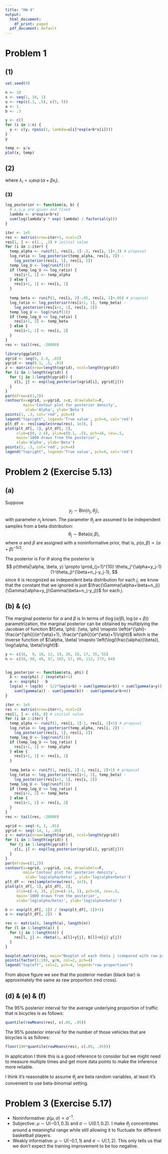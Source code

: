 ```yaml
---
title: "HW 4"
output:
  html_document:
    df_print: paged
  pdf_document: default
---
```


# Problem 1

## (1)
```r
set.seed(0)

n <- 10
x <- seq(1, 10, 1)
u <- rep(c(.1, .5), c(5, 5))
a <- 1.
b <- .3

y <- c()
for (i in 1:n) {
  y <- c(y, rpois(1, lambda=u[i]*exp(a+b*x[i])))
}
y
```

```r
temp <- y/u
plot(x, temp)
```
## (2)
\begin{align*}
p(\alpha, \beta | y, u, x) &\propto p(\alpha, \beta) p(y| \alpha, \beta, u, x)\\
&\propto \prod_{i=1}^{n} \frac{(\lambda_i)^y_i e^{\lambda_i}}{y_i !},
\end{align*}
where $\lambda_i = u_i\exp(\alpha + \beta x_i)$.

### (3)
```r
log_posterior <- function(a, b) {
  # x,u,y are given and fixed
  lambda <- u*exp(a+b*x)
  sum(log(lambda^y * exp(-lambda) / factorial(y)))
}

iter <- 1e5
res <- matrix(nrow=iter+1, ncol=2)
res[1, ] <- c(1., .3) # initial value
for (i in 1:iter) {
  temp_alpha <- runif(1, res[i, 1]-.3, res[i, 1]+.3) # proposal 
  log_ratio <- log_posterior(temp_alpha, res[i, 2]) -
    log_posterior(res[i, 1], res[i, 2]) 
  temp_log_U <- log(runif(1))
  if (temp_log_U <= log_ratio) {
    res[i+1, 1] <- temp_alpha
  } else {
    res[i+1, 1] <- res[i, 1]
  }
  
  temp_beta <- runif(1, res[i, 2]-.05, res[i, 2]+.05) # proposal
  log_ratio <- log_posterior(res[i+1, 1], temp_beta) -
    log_posterior(res[i+1, 1], res[i, 2]) 
  temp_log_U <- log(runif(1))
  if (temp_log_U <= log_ratio) {
    res[i+1, 2] <- temp_beta
  } else {
    res[i+1, 2] <- res[i, 2]
  }
}
res <- tail(res, -20000)
```


```r
library(ggplot2)
xgrid <- seq(0, 2.4, .03)
ygrid <- seq(0.1, .5, .01)
z <- matrix(nrow=length(xgrid), ncol=length(ygrid))
for (i in 1:length(xgrid)) {
  for (j in 1:length(ygrid)) {
    z[i, j] <- exp(log_posterior(xgrid[i], ygrid[j]))
  }
}
par(mfrow=c(1,2))
contour(x=xgrid, y=ygrid, z=z, drawlabels=F, 
        main='Contour plot for posterior density',
         xlab='Alpha', ylab='Beta')
points(1, .3, col='red', pch=4)
legend("topright", legend='True value', pch=4, col='red')
plt_df <- res[sample(nrow(res), 1e3), ]
plot(plt_df[, 1], plt_df[, 2], 
     xlim=c(0, 2.4), ylim=c(0.1, .5), pch=16, cex=.5,
     main='1000 draws from the posterior',
     xlab='Alpha', ylab='Beta')
points(1, .3, col='red', pch=4)
legend("topright", legend='True value', pch=4, col='red')
```



# Problem 2 (Exercise 5.13)

## (a)
Suppose 
$$
y_j \sim \text{Bin}(n_j, \theta_j),
$$
with parameter $n_j$ known. The parameter $\theta_j$ are assumed to be independent samples from a beta distribution:
$$
\theta_j \sim \text{Beta}(\alpha, \beta),
$$
where $\alpha$ and $\beta$ are assigned with a noninformative prior, that is, $p(\alpha, \beta) \propto (\alpha+\beta)^{-5/2}$.

The posterior is 
\begin{align*}
p(\theta, \alpha, \beta | y) &\propto  p(\alpha, \beta)p(\theta|\alpha, \beta)p(y|\theta, \alpha, \beta)\\
&\propto (\alpha+\beta)^{-5/2} \prod_{j=1}^{10}\frac{\Gamma(\alpha+\beta)}{\Gamma(\alpha)\Gamma(\beta)} \theta_j^{\alpha-1}(1-\theta_j)^{\beta-1}  \prod_{j=1}^{10}\theta_j^{y_j}(1-\theta_j)^{n_j-y_j}.
\end{align*}
For $\theta$ along the posterior is 
$$
p(\theta|\alpha, \beta, y) \propto \prod_{j=1}^{10} \theta_j^{\alpha+y_j-1}(1-\theta_j)^{\beta+n_j-y_j-1},
$$
since it is recognized as independent beta distribution for each $j$, we know that the constant that we ignored is just $\frac{\Gamma(\alpha+\beta+n_j)}{\Gamma(\alpha+y_j)\Gamma(\beta+n_j-y_j)}$ for each $j$. 



## (b) & (c)
The marginal posterior for $\alpha$ and $\beta$ is 
\begin{align*}
p(\alpha, \beta |y) &= \frac{p(\theta,\alpha,\beta |y)}{p(\theta |\alpha,\beta,y)}\\
&\propto (\alpha+\beta)^{-5/2}\prod_{j=1}^{10}\frac{\Gamma(\alpha+\beta)}{\Gamma(\alpha)\Gamma(\beta)} \frac{\Gamma(\alpha+y_j)\Gamma(\beta+n_j-y_j)}{\Gamma(\alpha+\beta+n_j)}.
\end{align*}
In terms of $\left(\log(\alpha/\beta), \log(\alpha+\beta)\right)$ parametrization, the marginal posterior can be obtained by multiplying the Jacobian of function $f(\eta, \phi): (\eta, \phi) \mapsto \left(e^{\phi}-\frac{e^{\phi}}{e^{\eta}+1}, \frac{e^{\phi}}{e^{\eta}+1}\right)$ which is the inverse function of $(\alpha, \beta) \mapsto \left(\log(\frac{\alpha}{\beta}), \log(\alpha, \beta)\right)$:
\begin{align*}
p\left(\log(\alpha/\beta), \log(\alpha+\beta)|y\right) &\propto p(\alpha, \beta |y) |\text{det}(J)| \\
& \propto  p(\alpha, \beta |y) \; \alpha\beta.
\end{align*}
```r
y <- c(16,  9, 10, 13, 19, 20, 18, 17, 35, 55)
n <- c(58, 90, 48, 57, 103, 57, 86, 112, 273, 64)


log_posterior <- function(eta, phi) {
  b <- exp(phi) / (exp(eta)+1)
  a <- exp(phi) - b
  log(a) + log(b) - 5/2*log(a+b) + sum(lgamma(a+b)) + sum(lgamma(a+y)) + sum(lgamma(b+n-y)) -
    sum(lgamma(a)) - sum(lgamma(b)) - sum(lgamma(a+b+n))
}

iter <- 1e5
res <- matrix(nrow=iter+1, ncol=2)
res[1, ] <- c(0, 0) # initial value
for (i in 1:iter) {
  temp_alpha <- runif(1, res[i, 1]-1, res[i, 1]+1) # proposal 
  log_ratio <- log_posterior(temp_alpha, res[i, 2]) -
    log_posterior(res[i, 1], res[i, 2]) 
  temp_log_U <- log(runif(1))
  if (temp_log_U <= log_ratio) {
    res[i+1, 1] <- temp_alpha
  } else {
    res[i+1, 1] <- res[i, 1]
  }
  
  temp_beta <- runif(1, res[i, 2]-1, res[i, 2]+1) # proposal
  log_ratio <- log_posterior(res[i+1, 1], temp_beta) -
    log_posterior(res[i+1, 1], res[i, 2]) 
  temp_log_U <- log(runif(1))
  if (temp_log_U <= log_ratio) {
    res[i+1, 2] <- temp_beta
  } else {
    res[i+1, 2] <- res[i, 2]
  }
}
res <- tail(res, -20000)
```

```r

xgrid <- seq(-4, 3, .01)
ygrid <- seq(-14, 1, .05)
z <- matrix(nrow=length(xgrid), ncol=length(ygrid))
for (i in 1:length(xgrid)) {
  for (j in 1:length(ygrid)) {
    z[i, j] <- exp(log_posterior(xgrid[i], ygrid[j]))
  }
}
par(mfrow=c(1,2))
contour(x=xgrid, y=ygrid, z=z, drawlabels=F, 
        main='Contour plot for posterior density',
         xlab='log(alpha/beta)', ylab='log(alpha+beta)')
plt_df <- res[sample(nrow(res), 1e3), ]
plot(plt_df[, 1], plt_df[, 2], 
     xlim=c(-4, 3), ylim=c(-14, 1), pch=16, cex=.5,
     main='1000 draws from the posterior',
     xlab='log(alpha/beta)', ylab='log(alpha+beta)')
```

```r
b <- exp(plt_df[, 2]) / (exp(plt_df[, 1])+1)
a <- exp(plt_df[, 2]) - b

res <- matrix(0, length(a), length(n))
for (l in 1:length(a)) {
  for (j in 1:length(n)) {
    res[l, j] <- rbeta(1, a[l]+y[j], b[l]+n[j]-y[j])
  }
}

boxplot.matrix(res, main="Boxplot of each theta j (compared with raw proportions)")
points(factor(1:10), y/n, col=2, pch=4)
legend("topleft", col=2, pch=4, legend="raw proportions")
```
From above figure we see that the posterior median (black bar) is approximately the same as raw proportion (red cross).

## (d) & (e) & (f)

The 95% posterior interval for the average underlying proportion of traffic that is bicycles is as follows:
```r
quantile(rowMeans(res), c(.05, .95))
```

The 95% posterior interval for the number of those vehicles that are bicycles is as follows:
```r
floor(100*quantile(rowMeans(res), c(.05, .95)))
```

In application I think this is a good reference to consider but we might need to measure multiple times and get more data points to make the inference more reliable. 

I think it's reasonable to assume $\theta_j$ are beta random variables, at least it's convenient to use beta-binomial setting.

# Problem 3 (Exercise 5.17)

* Noninformative: $p(\mu,\sigma) \propto \sigma^{-1}$.
* Subjective: $\mu \sim \text{U}(-0.1, 0.3)$ and $\sigma \sim \text{U}(0.1, 0.2)$. I make $\theta_j$ concentrates around a meaningful range while still allowing it to fluctuate for different basketball players.
* Weakly informative: $\mu \sim \text{U}(-0.1, 1)$ and $\sigma \sim \text{U}(.1, 2)$. This only tells us that we don't expect the training improvement to be too negative.